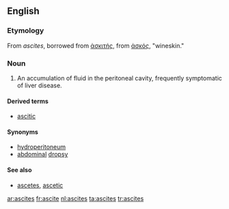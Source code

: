 ==English==
===Etymology===

From {{L.}} ''ascites'', borrowed from {{Gr.}} [[ἀσκιτής]], from [[ἀσκός]], "wineskin."

===Noun===
{{en-noun|ascites}}
{{wikipedia}}
#{{medicine}} An accumulation of fluid in the peritoneal cavity, frequently symptomatic of liver disease.

====Derived terms====
*[[ascitic]]

====Synonyms====
*[[hydroperitoneum]]
*[[abdominal]] [[dropsy]]

====See also====
*[[ascetes]], [[ascetic]]

[[ar:ascites]]
[[fr:ascite]]
[[nl:ascites]]
[[ta:ascites]]
[[tr:ascites]]